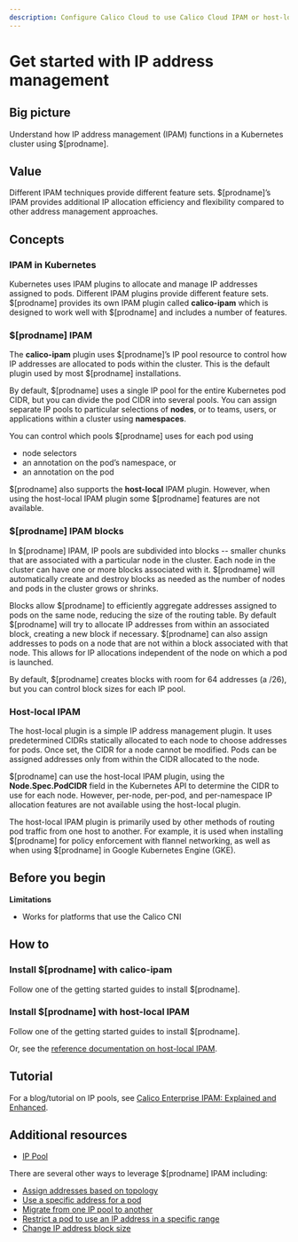 ```yaml
---
description: Configure Calico Cloud to use Calico Cloud IPAM or host-local IPAM, and when to use one or the other.
---
```


# Get started with IP address management

## Big picture

Understand how IP address management (IPAM) functions in a Kubernetes cluster using $[prodname].

## Value

Different IPAM techniques provide different feature sets. $[prodname]’s IPAM provides additional IP allocation efficiency and flexibility compared to other address management approaches.

## Concepts

### IPAM in Kubernetes

Kubernetes uses IPAM plugins to allocate and manage IP addresses assigned to pods. Different IPAM plugins provide different feature sets. $[prodname] provides its own IPAM plugin called **calico-ipam** which is designed to work well with $[prodname] and includes a number of features.

### $[prodname] IPAM

The **calico-ipam** plugin uses $[prodname]’s IP pool resource to control how IP addresses are allocated to pods within the cluster. This is the default plugin used by most $[prodname] installations.

By default, $[prodname] uses a single IP pool for the entire Kubernetes pod CIDR, but you can divide the pod CIDR into several pools. You can assign separate IP pools to particular selections of **nodes**, or to teams, users, or applications within a cluster using **namespaces**.

You can control which pools $[prodname] uses for each pod using

- node selectors
- an annotation on the pod’s namespace, or
- an annotation on the pod

$[prodname] also supports the **host-local** IPAM plugin. However, when using the host-local IPAM plugin some $[prodname] features are not available.

### $[prodname] IPAM blocks

In $[prodname] IPAM, IP pools are subdivided into blocks -- smaller chunks that are associated with a particular node in the cluster. Each node in the cluster can have one or more blocks associated with it. $[prodname] will automatically create and destroy blocks as needed as the number of nodes and pods in the cluster grows or shrinks.

Blocks allow $[prodname] to efficiently aggregate addresses assigned to pods on the same node, reducing the size of the routing table. By default $[prodname] will try to allocate IP addresses from within an associated block, creating a new block if necessary. $[prodname] can also assign addresses to pods on a node that are not within a block associated with that node. This allows for IP allocations independent of the node on which a pod is launched.

By default, $[prodname] creates blocks with room for 64 addresses (a /26), but you can control block sizes for each IP pool.

### Host-local IPAM

The host-local plugin is a simple IP address management plugin. It uses predetermined CIDRs statically allocated to each node to choose addresses for pods. Once set, the CIDR for a node cannot be modified. Pods can be assigned addresses only from within the CIDR allocated to the node.

$[prodname] can use the host-local IPAM plugin, using the **Node.Spec.PodCIDR** field in the Kubernetes API to determine the CIDR to use for each node. However, per-node, per-pod, and per-namespace IP allocation features are not available using the host-local plugin.

The host-local IPAM plugin is primarily used by other methods of routing pod traffic from one host to another. For example, it is used when installing $[prodname] for policy enforcement with flannel networking, as well as when using $[prodname] in Google Kubernetes Engine (GKE).

## Before you begin

**Limitations**

- Works for platforms that use the Calico CNI

## How to

### Install $[prodname] with calico-ipam

Follow one of the getting started guides to install $[prodname].
<!-- TODO-XREFS-CC -->

### Install $[prodname] with host-local IPAM

Follow one of the getting started guides to install $[prodname].
<!-- TODO-XREFS-CC -->

Or, see the [reference documentation on host-local IPAM](../../reference/component-resources/configuration.mdx#using-host-local-ipam).

## Tutorial

For a blog/tutorial on IP pools, see [Calico Enterprise IPAM: Explained and Enhanced](https://www.tigera.io/blog/calico-ipam-explained-and-enhanced/).

## Additional resources

- [IP Pool](../../reference/resources/ippool.mdx)

There are several other ways to leverage $[prodname] IPAM including:

- [Assign addresses based on topology](assign-ip-addresses-topology.mdx)
- [Use a specific address for a pod](use-specific-ip.mdx)
- [Migrate from one IP pool to another](migrate-pools.mdx)
- [Restrict a pod to use an IP address in a specific range](legacy-firewalls.mdx)
- [Change IP address block size](../../reference/resources/ippool.mdx)

<!--TODO-XREFS-CC - [View IP address utilization](/reference/clis/calicoctl/ipam/show/)-->
